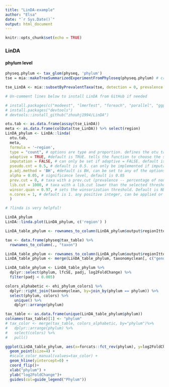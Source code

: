 ```yaml
---
title: "LinDA-example"
author: "Elsa"
date: "`r Sys.Date()`"
output: html_document
---
```


```r
knitr::opts_chunk$set(echo = TRUE)
```

### LinDA
#### phylum level
```r
physeq.phylum <- tax_glom(physeq, 'phylum')
tse = mia::makeTreeSummarizedExperimentFromPhyloseq(physeq.phylum) # create tse object from your phyloseq object

tse_LinDA <- mia::subsetByPrevalentTaxa(tse, detection = 0, prevalence = 0.1) # filter tse object if needed
```
```r
# Un-comment lines below to install LinDA from GitHub if needed

# install.packages(c("modeest", "lmerTest", "foreach", "parallel", "ggplot2", "ggrepel"))
# install.packages("devtools")
# devtools::install_github("zhouhj1994/LinDA")

otu.tab <- as.data.frame(assay(tse_LinDA))
meta <- as.data.frame(colData(tse_LinDA)) %>% select(region)
LinDA_phylum <- LinDA::linda(
  otu.tab, 
  meta, 
  formula = '~region', 
  type = "count", # options are type and proportion. defines the otu table data type. default is count
  adaptive = TRUE, #default is TRUE. tells the function to choose the significance test most appropriate based on sequencing depth
  imputation = FALSE, # can only be set if adaptive = FALSE. default is FALSE. if true, zeros in otu table are imputed. 
  pseudo.cnt = 0.5, # default is 0.5. can only be implemented if imputation and adaptive are both FALSE
  p.adj.method = 'BH', #default is BH, can be set to any of the options in p.adjust
  alpha = 0.05, # significance level, default is 0.05
  prev.cut = 0, # taxa with a prev.cut (prevalence -- percentage of non-zero values) lower     than the selected threshold are excluded. input values are 0-1
  lib.cut = 1000, # taxa with a lib.cut lower than the selected threshold are excluded.        default is 1, input is any non-negative value
  winsor.quan = 0.97, # sets the winsorization threshold. Default is NULL, meaning all values are included in analysis. In the example data with 0.97, 3% of otu table data at the extremes are removed from the analysis (limits extremes and outliers)
  n.cores = 1, # default is 1. any positive integer, can be applied or changed in the case of a mixed-effect model
  )

# ?linda is very helpful! 

LinDA_phylum
LinDA::linda.plot(LinDA_phylum, c('region') )

LinDA_table_phylum <- rownames_to_column(LinDA_phylum$output$regionIttoqqortoormii, "phylum") 
```
```r
tax <- data.frame(physeq@tax_table) %>%
  rownames_to_column(., "taxon")

LinDA_table_phylum <- rownames_to_column(LinDA_phylum$output$regionIttoqqortoormii, "genome") 
LinDA_table_phylum <- merge(LinDA_table_phylum, taxonomyclean[, c("genome", "phylum")], by = "genome", all.x = TRUE)

LinDA_table_phylum <- LinDA_table_phylum %>%
  dplyr::select(phylum, lfcSE, padj, log2FoldChange) %>%
  filter(padj < 0.005)

colors_alphabetic <- ehi_phylum_colors1 %>%
  dplyr::right_join(taxonomyclean, by=join_by(phylum == phylum)) %>%
  select(phylum, colors) %>%
	unique() %>%
	dplyr::arrange(phylum)

tax_table <- as.data.frame(unique(LinDA_table_phylum$phylum))
colnames(tax_table)[1] <- "phylum"
# tax_color <- merge(tax_table, colors_alphabetic, by="phylum")%>%
#	dplyr::arrange(phylum) %>%
#	select(colors) %>%
#	pull()
```
```r
ggplot(LinDA_table_phylum, aes(x=forcats::fct_rev(phylum), y=log2FoldChange, color=phylum)) + 
  geom_point(size=4) + 
  #scale_color_manual(values=tax_color) + 
  geom_hline(yintercept=0) + 
  coord_flip()+
  xlab("phylum") + 
  ylab("log2FoldChange")+
  guides(col=guide_legend("Phylum"))
```
